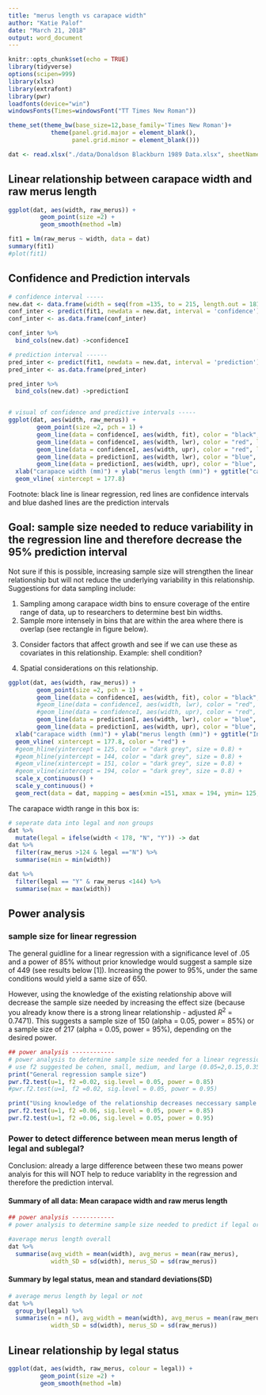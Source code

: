 ```yaml
---
title: "merus length vs carapace width"
author: "Katie Palof"
date: "March 21, 2018"
output: word_document
---
```


```r
knitr::opts_chunk$set(echo = TRUE)
library(tidyverse)
options(scipen=999)
library(xlsx)
library(extrafont)
library(pwr)
loadfonts(device="win")
windowsFonts(Times=windowsFont("TT Times New Roman"))

theme_set(theme_bw(base_size=12,base_family='Times New Roman')+ 
            theme(panel.grid.major = element_blank(),
                  panel.grid.minor = element_blank()))

dat <- read.xlsx("./data/Donaldson Blackburn 1989 Data.xlsx", sheetName = "rinput")
```

## Linear relationship between carapace width and raw merus length


```r
ggplot(dat, aes(width, raw_merus)) + 
         geom_point(size =2) +
         geom_smooth(method =lm)

fit1 = lm(raw_merus ~ width, data = dat) 
summary(fit1)
#plot(fit1)
```

## Confidence and Prediction intervals

```r
# confidence interval -----
new.dat <- data.frame(width = seq(from =135, to = 215, length.out = 181))
conf_inter <- predict(fit1, newdata = new.dat, interval = 'confidence')
conf_inter <- as.data.frame(conf_inter)

conf_inter %>% 
  bind_cols(new.dat) ->confidenceI

# prediction interval ------
pred_inter <- predict(fit1, newdata = new.dat, interval = 'prediction')
pred_inter <- as.data.frame(pred_inter)

pred_inter %>% 
  bind_cols(new.dat) ->predictionI


# visual of confidence and predictive intervals -----
ggplot(dat, aes(width, raw_merus)) +
        geom_point(size =2, pch = 1) +
        geom_line(data = confidenceI, aes(width, fit), color = "black", size = 1) +
        geom_line(data = confidenceI, aes(width, lwr), color = "red", lty = 2, size = 1) +
        geom_line(data = confidenceI, aes(width, upr), color = "red", lty =2, size = 1) +
        geom_line(data = predictionI, aes(width, lwr), color = "blue", lty = 3, size = 1) +
        geom_line(data = predictionI, aes(width, upr), color = "blue", lty =3, size = 1) +
  xlab("carapace width (mm)") + ylab("merus length (mm)") + ggtitle("carapace width vs raw merus length") +
  geom_vline( xintercept = 177.8)
```


Footnote: black line is linear regression, red lines are confidence intervals and blue dashed lines are the prediction intervals

\newline


## Goal: sample size needed to reduce variability in the regression line and therefore decrease the 95% prediction interval 

Not sure if this is possible, increasing sample size will strengthen the linear relationship but will not reduce the underlying variability in this relationship. Suggestions for data sampling include:

1) Sampling among carapace width bins to ensure coverage of the entire range of data, up to researchers to determine best bin widths.   
2) Sample more intensely in bins that are within the area where there is overlap (see rectangle in figure below).  

\newline

3) Consider factors that affect growth and see if we can use these as covariates in this relationship.  Example: shell condition?   

4) Spatial considerations on this relationship.


\newline

\newline

``` r
ggplot(dat, aes(width, raw_merus)) +
        geom_point(size =2, pch = 1) +
        geom_line(data = confidenceI, aes(width, fit), color = "black", size = 1) +
        #geom_line(data = confidenceI, aes(width, lwr), color = "red", lty = 2, size = 1) +
        #geom_line(data = confidenceI, aes(width, upr), color = "red", lty =2, size = 1) +
        geom_line(data = predictionI, aes(width, lwr), color = "blue", lty = 3, size = 1) +
        geom_line(data = predictionI, aes(width, upr), color = "blue", lty =3, size = 1) +
  xlab("carapace width (mm)") + ylab("merus length (mm)") + ggtitle("Intense sample area: carapace width vs raw merus length") +
  geom_vline( xintercept = 177.8, color = "red") + 
  #geom_hline(yintercept = 125, color = "dark grey", size = 0.8) +
  #geom_hline(yintercept = 144, color = "dark grey", size = 0.8) +
  #geom_vline(xintercept = 151, color = "dark grey", size = 0.8) +
  #geom_vline(xintercept = 194, color = "dark grey", size = 0.8) +
  scale_x_continuous() +
  scale_y_continuous() +
  geom_rect(data = dat, mapping = aes(xmin =151, xmax = 194, ymin= 125, ymax = 144), color= "gray52", alpha =0.0005)

```

The carapace width range in this box is:
```r
# seperate data into legal and non groups
dat %>% 
  mutate(legal = ifelse(width < 178, "N", "Y")) -> dat
dat %>% 
  filter(raw_merus >124 & legal =="N") %>% 
  summarise(min = min(width))

dat %>% 
  filter(legal == "Y" & raw_merus <144) %>% 
  summarise(max = max(width))
```

\newline

\newline
\newline

## Power analysis 

### sample size for linear regression
The general guidline for a linear regression with a significance level of .05 and a power of 85% without prior knowledge would suggest a sample size of 449 (see results below [1]). Increasing the power to 95%, under the same conditions would yield a same size of 650.

\newline

However, using the knowledge of the existing relationship above will decrease the sample size needed by increasing the effect size (because you already know there is a strong linear relationship - adjusted $R^2$ = 0.7471). This suggests a sample size of 150 (alpha = 0.05, power = 85%) or a sample size of 217 (alpha = 0.05, power = 95%), depending on the desired power.


```r
## power analysis ------------
# power analysis to determine sample size needed for a linear regression.
# use f2 suggested be cohen, small, medium, and large (0.05=2,0.15,0.35)
print("General regression sample size")
pwr.f2.test(u=1, f2 =0.02, sig.level = 0.05, power = 0.85)
#pwr.f2.test(u=1, f2 =0.02, sig.level = 0.05, power = 0.95)

print("Using knowledge of the relationship decreases neccessary sample size")
pwr.f2.test(u=1, f2 =0.06, sig.level = 0.05, power = 0.85)
pwr.f2.test(u=1, f2 =0.06, sig.level = 0.05, power = 0.95)
```


### Power to detect difference between mean merus length of legal and sublegal?
Conclusion: already a large difference between these two means power analyis for this will NOT help to reduce variablity in the regression and therefore the prediction interval.

#### Summary of all data: Mean carapace width and raw merus length
```r
## power analysis ------------
# power analysis to determine sample size needed to predict if legal or not.

#average merus length overall
dat %>% 
  summarise(avg_width = mean(width), avg_merus = mean(raw_merus), 
            width_SD = sd(width), merus_SD = sd(raw_merus))
```

#### Summary by legal status, mean and standard deviations(SD)
```r

# average merus length by legal or not
dat %>% 
  group_by(legal) %>% 
  summarise(n = n(), avg_width = mean(width), avg_merus = mean(raw_merus), 
            width_SD = sd(width), merus_SD = sd(raw_merus))

```


## Linear relationship by legal status
```r
ggplot(dat, aes(width, raw_merus, colour = legal)) +
         geom_point(size =2) +
         geom_smooth(method =lm)


```
